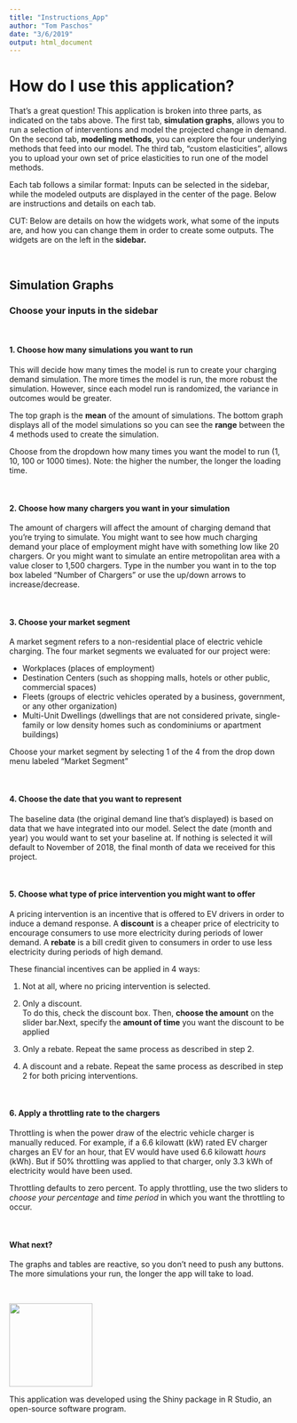 ```yaml
---
title: "Instructions_App"
author: "Tom Paschos"
date: "3/6/2019"
output: html_document
---
```


# How do I use this application?

That's a great question! This application is broken into three parts, as indicated on the tabs above. The first tab, **simulation graphs**, allows you to run a selection of interventions and model the projected change in demand. On the second tab, **modeling methods**, you can explore the four underlying methods that feed into our model. The third tab, "custom elasticities", allows you to upload your own set of price elasticities to run one of the model methods. 

Each tab follows a similar format: Inputs can be selected in the sidebar, while the modeled outputs are displayed in the center of the page. Below are instructions and details on each tab.  

CUT: Below are details on how the widgets work, what some of the inputs are, and how you can change them in order to create some outputs. The widgets are on the left in the **sidebar.**

&nbsp;

## **Simulation Graphs**

### **Choose your inputs in the sidebar**

&nbsp;

#### **1. Choose how many simulations you want to run**

This will decide how many times the model is run to create your charging demand simulation.  The more times the model is run, the more robust the simulation.  However, since each model run is randomized, the variance in outcomes would be greater.  

The top graph is the **mean** of the amount of simulations.  The bottom graph displays all of the model simulations so you can see the **range** between the 4 methods used to create the simulation.

Choose from the dropdown how many times you want the model to run (1, 10, 100 or 1000 times).  Note: the higher the number, the longer the loading time.

&nbsp;
&nbsp;

#### **2. Choose how many chargers you want in your simulation**

The amount of chargers will affect the amount of charging demand that you're trying to simulate.  You might want to see how much charging demand your place of employment might have with something low like 20 chargers.  Or you might want to simulate an entire metropolitan area with a value closer to 1,500 chargers.  Type in the number you want in to the top box labeled "Number of Chargers" or use the up/down arrows to increase/decrease.

&nbsp;
&nbsp;

#### **3. Choose your market segment**

A market segment refers to a non-residential place of electric vehicle charging.  The four market segments we evaluated for our project were:

- Workplaces (places of employment)
- Destination Centers (such as shopping malls, hotels or other public, commercial spaces)
- Fleets (groups of electric vehicles operated by a business, government, or any other organization)
- Multi-Unit Dwellings (dwellings that are not considered private, single-family or low density homes such as condominiums or apartment buildings)

Choose your market segment by selecting 1 of the 4 from the drop down menu labeled "Market Segment"

&nbsp;
&nbsp;

#### **4. Choose the date that you want to represent**

The baseline data (the original demand line that's displayed) is based on data that we have integrated into our model.  Select the date (month and year) you would want to set your baseline at.  If nothing is selected it will default to November of 2018, the final month of data we received for this project.

&nbsp;
&nbsp;

#### **5. Choose what type of price intervention you might want to offer**

A pricing intervention is an incentive that is offered to EV drivers in order to induce a demand response.  A **discount** is a cheaper price of electricity to encourage consumers to use more electricity during periods of lower demand.  A **rebate** is a bill credit given to consumers in order to use less electricity during periods of high demand.  

These financial incentives can be applied in 4 ways:

1) Not at all, where no pricing intervention is selected.  

2) Only a discount.  
To do this, check the discount box.  Then, **choose the amount** on the slider bar.Next, specify the **amount of time** you want the discount to be applied

3) Only a rebate.
Repeat the same process as described in step 2.

4) A discount and a rebate.
Repeat the same process as described in step 2 for both pricing interventions.

&nbsp;
&nbsp;

#### **6. Apply a throttling rate to the chargers**

Throttling is when the power draw of the electric vehicle charger is manually reduced.  For example, if a 6.6 kilowatt (kW) rated EV charger charges an EV for an hour, that EV would have used 6.6 kilowatt *hours* (kWh).  But if 50% throttling was applied to that charger, only 3.3 kWh of electricity would have been used.

Throttling defaults to zero percent.  To apply throttling, use the two sliders to *choose your percentage* and *time period* in which you want the throttling to occur.

&nbsp;
&nbsp;

#### **What next?**

The graphs and tables are reactive, so you don't need to push any buttons. The more simulations your run, the longer the app will take to load.

&nbsp;
&nbsp;



<img src="RStudio_Shiny.png" width="150">

This application was developed using the Shiny package in R Studio, an open-source software program.


